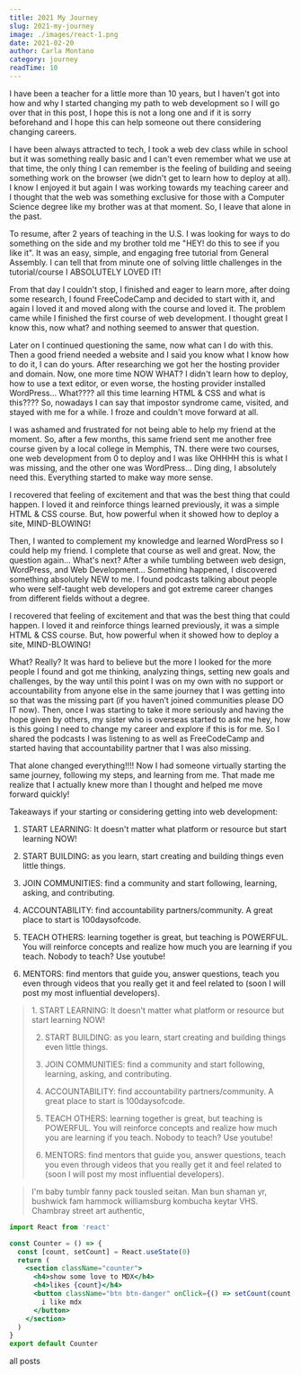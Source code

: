 ```yaml
---
title: 2021 My Journey
slug: 2021-my-journey
image: ./images/react-1.png
date: 2021-02-20
author: Carla Montano
category: journey
readTime: 10
---
```



I have been a teacher for a little more than 10 years, but I haven't got into how and why I started changing my path to web development so I will go over that in this post, I hope this is not a long one and if it is sorry beforehand and I hope this can help someone out there considering changing careers.

I have been always attracted to tech, I took a web dev class while in school but it was something really basic and I can't even remember what we use at that time, the only thing I can remember is the feeling of building and seeing something work on the browser (we didn't get to learn how to deploy at all). I know I enjoyed it but again I was working towards my teaching career and I thought that the web was something exclusive for those with a Computer Science degree like my brother was at that moment. So, I leave that alone in the past.

To resume, after 2 years of teaching in the U.S. I was looking for ways to do something on the side and my brother told me "HEY! do this to see if you like it". It was an easy, simple, and engaging free tutorial from General Assembly. I can tell that from minute one of solving little challenges in the tutorial/course I ABSOLUTELY LOVED IT!

From that day I couldn't stop, I finished and eager to learn more, after doing some research, I found FreeCodeCamp and decided to start with it, and again I loved it and moved along with the course and loved it. The problem came while I finished the first course of web development. I thought great I know this, now what? and nothing seemed to answer that question.

Later on I continued questioning the same, now what can I do with this. Then a good friend needed a website and I said you know what I know how to do it, I can do yours. After researching we got her the hosting provider and domain. Now, one more time NOW WHAT? I didn't learn how to deploy, how to use a text editor, or even worse, the hosting provider installed WordPress... What???? all this time learning HTML & CSS and what is this???? So, nowadays I can say that impostor syndrome came, visited, and stayed with me for a while. I froze and couldn't move forward at all.

I was ashamed and frustrated for not being able to help my friend at the moment. So, after a few months, this same friend sent me another free course given by a local college in Memphis, TN. there were two courses, one web development from 0 to deploy and I was like OHHHH this is what I was missing, and the other one was WordPress... Ding ding, I absolutely need this. Everything started to make way more sense.

I recovered that feeling of excitement and that was the best thing that could happen. I loved it and reinforce things learned previously, it was a simple HTML & CSS course. But, how powerful when it showed how to deploy a site, MIND-BLOWING!

Then, I wanted to complement my knowledge and learned WordPress so I could help my friend. I complete that course as well and great. Now, the question again... What's next? After a while tumbling between web design, WordPress, and Web Development... Something happened, I discovered something absolutely NEW to me. I found podcasts talking about people who were self-taught web developers and got extreme career changes from different fields without a degree.

I recovered that feeling of excitement and that was the best thing that could happen. I loved it and reinforce things learned previously, it was a simple HTML & CSS course. But, how powerful when it showed how to deploy a site, MIND-BLOWING!

What? Really? It was hard to believe but the more I looked for the more people I found and got me thinking, analyzing things, setting new goals and challenges, by the way until this point I was on my own with no support or accountability from anyone else in the same journey that I was getting into so that was the missing part (if you haven’t joined communities please DO IT now). Then, once I was starting to take it more seriously and having the hope given by others, my sister who is overseas started to ask me hey, how is this going I need to change my career and explore if this is for me. So I shared the podcasts I was listening to as well as FreeCodeCamp and started having that accountability partner that I was also missing.

That alone changed everything!!!! Now I had someone virtually starting the same journey, following my steps, and learning from me. That made me realize that I actually knew more than I thought and helped me move forward quickly!

Takeaways if your starting or considering getting into web development:

1. START LEARNING: It doesn't matter what platform or resource but start learning NOW!

2. START BUILDING: as you learn, start creating and building things even little things.

3. JOIN COMMUNITIES: find a community and start following, learning, asking, and contributing.

4. ACCOUNTABILITY: find accountability partners/community. A great place to start is 100daysofcode.

5. TEACH OTHERS: learning together is great, but teaching is POWERFUL. You will reinforce concepts and realize how much you are learning if you teach. Nobody to teach? Use youtube!

6. MENTORS: find mentors that guide you, answer questions, teach you even through videos that you really get it and feel related to (soon I will post my most influential developers).

<blockquote>
  1. START LEARNING: It doesn't matter what platform or resource but start learning NOW!

2. START BUILDING: as you learn, start creating and building things even little things.

3. JOIN COMMUNITIES: find a community and start following, learning, asking, and contributing.

4. ACCOUNTABILITY: find accountability partners/community. A great place to start is 100daysofcode.

5. TEACH OTHERS: learning together is great, but teaching is POWERFUL. You will reinforce concepts and realize how much you are learning if you teach. Nobody to teach? Use youtube!

6. MENTORS: find mentors that guide you, answer questions, teach you even through videos that you really get it and feel related to (soon I will post my most influential developers).
   </blockquote>

<blockquote display="info">
  I'm baby tumblr fanny pack tousled seitan. Man bun shaman yr, bushwick fam
  hammock williamsburg kombucha keytar VHS. Chambray street art authentic,
</blockquote>

```jsx
import React from 'react'

const Counter = () => {
  const [count, setCount] = React.useState(0)
  return (
    <section className="counter">
      <h4>show some love to MDX</h4>
      <h4>likes {count}</h4>
      <button className="btn btn-danger" onClick={() => setCount(count + 1)}>
        i like mdx
      </button>
    </section>
  )
}
export default Counter
```

<Link to="/posts" className="btn center-btn">
  all posts
</Link>
